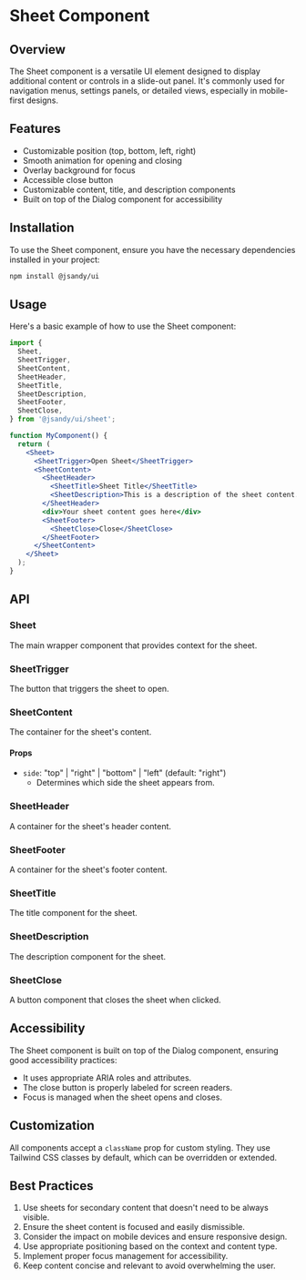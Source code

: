 # Sheet Component

## Overview

The Sheet component is a versatile UI element designed to display additional content or controls in a slide-out panel. It's commonly used for navigation menus, settings panels, or detailed views, especially in mobile-first designs.

## Features

- Customizable position (top, bottom, left, right)
- Smooth animation for opening and closing
- Overlay background for focus
- Accessible close button
- Customizable content, title, and description components
- Built on top of the Dialog component for accessibility

## Installation

To use the Sheet component, ensure you have the necessary dependencies installed in your project:

```bash
npm install @jsandy/ui
```

## Usage

Here's a basic example of how to use the Sheet component:

```jsx
import {
  Sheet,
  SheetTrigger,
  SheetContent,
  SheetHeader,
  SheetTitle,
  SheetDescription,
  SheetFooter,
  SheetClose,
} from '@jsandy/ui/sheet';

function MyComponent() {
  return (
    <Sheet>
      <SheetTrigger>Open Sheet</SheetTrigger>
      <SheetContent>
        <SheetHeader>
          <SheetTitle>Sheet Title</SheetTitle>
          <SheetDescription>This is a description of the sheet content.</SheetDescription>
        </SheetHeader>
        <div>Your sheet content goes here</div>
        <SheetFooter>
          <SheetClose>Close</SheetClose>
        </SheetFooter>
      </SheetContent>
    </Sheet>
  );
}
```

## API

### Sheet

The main wrapper component that provides context for the sheet.

### SheetTrigger

The button that triggers the sheet to open.

### SheetContent

The container for the sheet's content.

#### Props

- `side`: "top" | "right" | "bottom" | "left" (default: "right")
  - Determines which side the sheet appears from.

### SheetHeader

A container for the sheet's header content.

### SheetFooter

A container for the sheet's footer content.

### SheetTitle

The title component for the sheet.

### SheetDescription

The description component for the sheet.

### SheetClose

A button component that closes the sheet when clicked.

## Accessibility

The Sheet component is built on top of the Dialog component, ensuring good accessibility practices:

- It uses appropriate ARIA roles and attributes.
- The close button is properly labeled for screen readers.
- Focus is managed when the sheet opens and closes.

## Customization

All components accept a `className` prop for custom styling. They use Tailwind CSS classes by default, which can be overridden or extended.

## Best Practices

1. Use sheets for secondary content that doesn't need to be always visible.
2. Ensure the sheet content is focused and easily dismissible.
3. Consider the impact on mobile devices and ensure responsive design.
4. Use appropriate positioning based on the context and content type.
5. Implement proper focus management for accessibility.
6. Keep content concise and relevant to avoid overwhelming the user.

